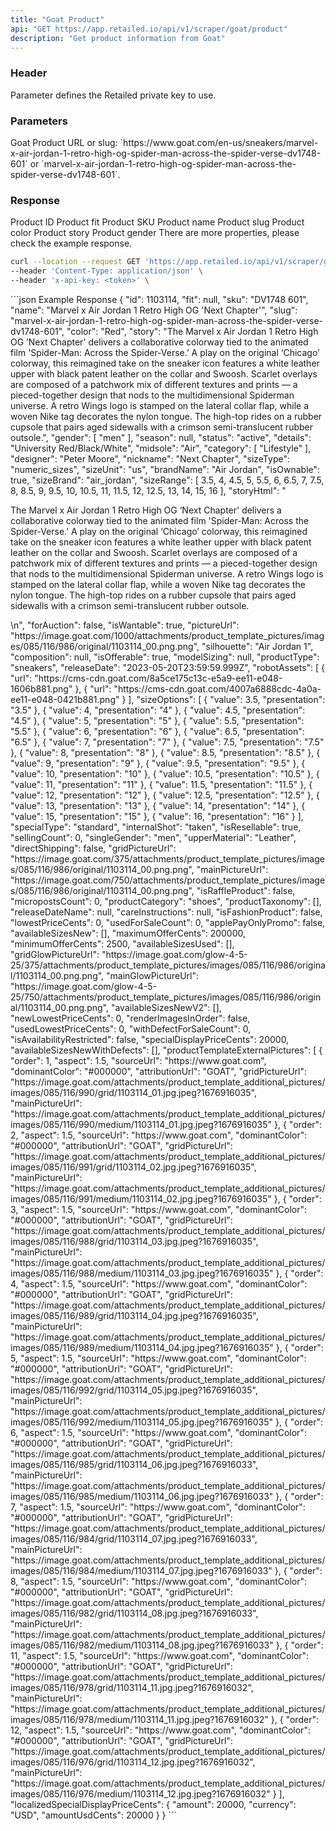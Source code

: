 ```yaml
---
title: "Goat Product"
api: "GET https://app.retailed.io/api/v1/scraper/goat/product"
description: "Get product information from Goat"
---
```


### Header

<ParamField header="x-api-key" type="string" required={true}>
    Parameter defines the Retailed private key to use.
</ParamField>

### Parameters

<ParamField query="query" type="string" optional={false} placeholder="https://www.goat.com/en-us/sneakers/marvel-x-air-jordan-1-retro-high-og-spider-man-across-the-spider-verse-dv1748-601">
    Goat Product URL or slug: `https://www.goat.com/en-us/sneakers/marvel-x-air-jordan-1-retro-high-og-spider-man-across-the-spider-verse-dv1748-601` or `marvel-x-air-jordan-1-retro-high-og-spider-man-across-the-spider-verse-dv1748-601`.
</ParamField>

### Response

<ResponseField name="object" type="Product Object">
    <Expandable title="properties" defaultOpen={true}>
        <ResponseField name="id" type="string">
            Product ID
        </ResponseField>
        <ResponseField name="fit" type="string">
            Product fit
        </ResponseField>
        <ResponseField name="sku" type="string">
            Product SKU
        </ResponseField>
        <ResponseField name="name" type="string">
            Product name
        </ResponseField>
        <ResponseField name="slug" type="string">
            Product slug
        </ResponseField>
        <ResponseField name="color" type="string">
            Product color
        </ResponseField>
        <ResponseField name="story" type="string">
            Product story
        </ResponseField>
        <ResponseField name="gender" type="array">
            Product gender
        </ResponseField>
        There are more properties, please check the example response.
    </Expandable>
</ResponseField>

<RequestExample>

```bash Example Request
curl --location --request GET 'https://app.retailed.io/api/v1/scraper/goat/product?query=https://www.goat.com/en-us/sneakers/marvel-x-air-jordan-1-retro-high-og-spider-man-across-the-spider-verse-dv1748-601' \
--header 'Content-Type: application/json' \
--header 'x-api-key: <token>' \
```

</RequestExample>

<ResponseExample>
```json Example Response
{
    "id": 1103114,
    "fit": null,
    "sku": "DV1748 601",
    "name": "Marvel x Air Jordan 1 Retro High OG 'Next Chapter'",
    "slug": "marvel-x-air-jordan-1-retro-high-og-spider-man-across-the-spider-verse-dv1748-601",
    "color": "Red",
    "story": "The Marvel x Air Jordan 1 Retro High OG ‘Next Chapter' delivers a collaborative colorway tied to the animated film 'Spider-Man: Across the Spider-Verse.’ A play on the original ‘Chicago’ colorway, this reimagined take on the sneaker icon features a white leather upper with black patent leather on the collar and Swoosh. Scarlet overlays are composed of a patchwork mix of different textures and prints — a pieced-together design that nods to the multidimensional Spiderman universe. A retro Wings logo is stamped on the lateral collar flap, while a woven Nike tag decorates the nylon tongue. The high-top rides on a rubber cupsole that pairs aged sidewalls with a crimson semi-translucent rubber outsole.",
    "gender": [
        "men"
    ],
    "season": null,
    "status": "active",
    "details": "University Red/Black/White",
    "midsole": "Air",
    "category": [
        "Lifestyle"
    ],
    "designer": "Peter Moore",
    "nickname": "Next Chapter",
    "sizeType": "numeric_sizes",
    "sizeUnit": "us",
    "brandName": "Air Jordan",
    "isOwnable": true,
    "sizeBrand": "air_jordan",
    "sizeRange": [
        3.5,
        4,
        4.5,
        5,
        5.5,
        6,
        6.5,
        7,
        7.5,
        8,
        8.5,
        9,
        9.5,
        10,
        10.5,
        11,
        11.5,
        12,
        12.5,
        13,
        14,
        15,
        16
    ],
    "storyHtml": "<p>The Marvel x Air Jordan 1 Retro High OG ‘Next Chapter&#39; delivers a collaborative colorway tied to the animated film &#39;Spider-Man: Across the Spider-Verse.’ A play on the original ‘Chicago’ colorway, this reimagined take on the sneaker icon features a white leather upper with black patent leather on the collar and Swoosh. Scarlet overlays are composed of a patchwork mix of different textures and prints — a pieced-together design that nods to the multidimensional Spiderman universe. A retro Wings logo is stamped on the lateral collar flap, while a woven Nike tag decorates the nylon tongue. The high-top rides on a rubber cupsole that pairs aged sidewalls with a crimson semi-translucent rubber outsole.</p>\n",
    "forAuction": false,
    "isWantable": true,
    "pictureUrl": "https://image.goat.com/1000/attachments/product_template_pictures/images/085/116/986/original/1103114_00.png.png",
    "silhouette": "Air Jordan 1",
    "composition": null,
    "isOfferable": true,
    "modelSizing": null,
    "productType": "sneakers",
    "releaseDate": "2023-05-20T23:59:59.999Z",
    "robotAssets": [
        {
            "url": "https://cms-cdn.goat.com/8a5ce175c13c-e5a9-ee11-e048-1606b881.png"
        },
        {
            "url": "https://cms-cdn.goat.com/4007a6888cdc-4a0a-ee11-e048-0421b881.png"
        }
    ],
    "sizeOptions": [
        {
            "value": 3.5,
            "presentation": "3.5"
        },
        {
            "value": 4,
            "presentation": "4"
        },
        {
            "value": 4.5,
            "presentation": "4.5"
        },
        {
            "value": 5,
            "presentation": "5"
        },
        {
            "value": 5.5,
            "presentation": "5.5"
        },
        {
            "value": 6,
            "presentation": "6"
        },
        {
            "value": 6.5,
            "presentation": "6.5"
        },
        {
            "value": 7,
            "presentation": "7"
        },
        {
            "value": 7.5,
            "presentation": "7.5"
        },
        {
            "value": 8,
            "presentation": "8"
        },
        {
            "value": 8.5,
            "presentation": "8.5"
        },
        {
            "value": 9,
            "presentation": "9"
        },
        {
            "value": 9.5,
            "presentation": "9.5"
        },
        {
            "value": 10,
            "presentation": "10"
        },
        {
            "value": 10.5,
            "presentation": "10.5"
        },
        {
            "value": 11,
            "presentation": "11"
        },
        {
            "value": 11.5,
            "presentation": "11.5"
        },
        {
            "value": 12,
            "presentation": "12"
        },
        {
            "value": 12.5,
            "presentation": "12.5"
        },
        {
            "value": 13,
            "presentation": "13"
        },
        {
            "value": 14,
            "presentation": "14"
        },
        {
            "value": 15,
            "presentation": "15"
        },
        {
            "value": 16,
            "presentation": "16"
        }
    ],
    "specialType": "standard",
    "internalShot": "taken",
    "isResellable": true,
    "sellingCount": 0,
    "singleGender": "men",
    "upperMaterial": "Leather",
    "directShipping": false,
    "gridPictureUrl": "https://image.goat.com/375/attachments/product_template_pictures/images/085/116/986/original/1103114_00.png.png",
    "mainPictureUrl": "https://image.goat.com/750/attachments/product_template_pictures/images/085/116/986/original/1103114_00.png.png",
    "isRaffleProduct": false,
    "micropostsCount": 0,
    "productCategory": "shoes",
    "productTaxonomy": [],
    "releaseDateName": null,
    "careInstructions": null,
    "isFashionProduct": false,
    "lowestPriceCents": 0,
    "usedForSaleCount": 0,
    "applePayOnlyPromo": false,
    "availableSizesNew": [],
    "maximumOfferCents": 200000,
    "minimumOfferCents": 2500,
    "availableSizesUsed": [],
    "gridGlowPictureUrl": "https://image.goat.com/glow-4-5-25/375/attachments/product_template_pictures/images/085/116/986/original/1103114_00.png.png",
    "mainGlowPictureUrl": "https://image.goat.com/glow-4-5-25/750/attachments/product_template_pictures/images/085/116/986/original/1103114_00.png.png",
    "availableSizesNewV2": [],
    "newLowestPriceCents": 0,
    "renderImagesInOrder": false,
    "usedLowestPriceCents": 0,
    "withDefectForSaleCount": 0,
    "isAvailabilityRestricted": false,
    "specialDisplayPriceCents": 20000,
    "availableSizesNewWithDefects": [],
    "productTemplateExternalPictures": [
        {
            "order": 1,
            "aspect": 1.5,
            "sourceUrl": "https://www.goat.com",
            "dominantColor": "#000000",
            "attributionUrl": "GOAT",
            "gridPictureUrl": "https://image.goat.com/attachments/product_template_additional_pictures/images/085/116/990/grid/1103114_01.jpg.jpeg?1676916035",
            "mainPictureUrl": "https://image.goat.com/attachments/product_template_additional_pictures/images/085/116/990/medium/1103114_01.jpg.jpeg?1676916035"
        },
        {
            "order": 2,
            "aspect": 1.5,
            "sourceUrl": "https://www.goat.com",
            "dominantColor": "#000000",
            "attributionUrl": "GOAT",
            "gridPictureUrl": "https://image.goat.com/attachments/product_template_additional_pictures/images/085/116/991/grid/1103114_02.jpg.jpeg?1676916035",
            "mainPictureUrl": "https://image.goat.com/attachments/product_template_additional_pictures/images/085/116/991/medium/1103114_02.jpg.jpeg?1676916035"
        },
        {
            "order": 3,
            "aspect": 1.5,
            "sourceUrl": "https://www.goat.com",
            "dominantColor": "#000000",
            "attributionUrl": "GOAT",
            "gridPictureUrl": "https://image.goat.com/attachments/product_template_additional_pictures/images/085/116/988/grid/1103114_03.jpg.jpeg?1676916035",
            "mainPictureUrl": "https://image.goat.com/attachments/product_template_additional_pictures/images/085/116/988/medium/1103114_03.jpg.jpeg?1676916035"
        },
        {
            "order": 4,
            "aspect": 1.5,
            "sourceUrl": "https://www.goat.com",
            "dominantColor": "#000000",
            "attributionUrl": "GOAT",
            "gridPictureUrl": "https://image.goat.com/attachments/product_template_additional_pictures/images/085/116/989/grid/1103114_04.jpg.jpeg?1676916035",
            "mainPictureUrl": "https://image.goat.com/attachments/product_template_additional_pictures/images/085/116/989/medium/1103114_04.jpg.jpeg?1676916035"
        },
        {
            "order": 5,
            "aspect": 1.5,
            "sourceUrl": "https://www.goat.com",
            "dominantColor": "#000000",
            "attributionUrl": "GOAT",
            "gridPictureUrl": "https://image.goat.com/attachments/product_template_additional_pictures/images/085/116/992/grid/1103114_05.jpg.jpeg?1676916035",
            "mainPictureUrl": "https://image.goat.com/attachments/product_template_additional_pictures/images/085/116/992/medium/1103114_05.jpg.jpeg?1676916035"
        },
        {
            "order": 6,
            "aspect": 1.5,
            "sourceUrl": "https://www.goat.com",
            "dominantColor": "#000000",
            "attributionUrl": "GOAT",
            "gridPictureUrl": "https://image.goat.com/attachments/product_template_additional_pictures/images/085/116/985/grid/1103114_06.jpg.jpeg?1676916033",
            "mainPictureUrl": "https://image.goat.com/attachments/product_template_additional_pictures/images/085/116/985/medium/1103114_06.jpg.jpeg?1676916033"
        },
        {
            "order": 7,
            "aspect": 1.5,
            "sourceUrl": "https://www.goat.com",
            "dominantColor": "#000000",
            "attributionUrl": "GOAT",
            "gridPictureUrl": "https://image.goat.com/attachments/product_template_additional_pictures/images/085/116/984/grid/1103114_07.jpg.jpeg?1676916033",
            "mainPictureUrl": "https://image.goat.com/attachments/product_template_additional_pictures/images/085/116/984/medium/1103114_07.jpg.jpeg?1676916033"
        },
        {
            "order": 8,
            "aspect": 1.5,
            "sourceUrl": "https://www.goat.com",
            "dominantColor": "#000000",
            "attributionUrl": "GOAT",
            "gridPictureUrl": "https://image.goat.com/attachments/product_template_additional_pictures/images/085/116/982/grid/1103114_08.jpg.jpeg?1676916033",
            "mainPictureUrl": "https://image.goat.com/attachments/product_template_additional_pictures/images/085/116/982/medium/1103114_08.jpg.jpeg?1676916033"
        },
        {
            "order": 11,
            "aspect": 1.5,
            "sourceUrl": "https://www.goat.com",
            "dominantColor": "#000000",
            "attributionUrl": "GOAT",
            "gridPictureUrl": "https://image.goat.com/attachments/product_template_additional_pictures/images/085/116/978/grid/1103114_11.jpg.jpeg?1676916032",
            "mainPictureUrl": "https://image.goat.com/attachments/product_template_additional_pictures/images/085/116/978/medium/1103114_11.jpg.jpeg?1676916032"
        },
        {
            "order": 12,
            "aspect": 1.5,
            "sourceUrl": "https://www.goat.com",
            "dominantColor": "#000000",
            "attributionUrl": "GOAT",
            "gridPictureUrl": "https://image.goat.com/attachments/product_template_additional_pictures/images/085/116/976/grid/1103114_12.jpg.jpeg?1676916032",
            "mainPictureUrl": "https://image.goat.com/attachments/product_template_additional_pictures/images/085/116/976/medium/1103114_12.jpg.jpeg?1676916032"
        }
    ],
    "localizedSpecialDisplayPriceCents": {
        "amount": 20000,
        "currency": "USD",
        "amountUsdCents": 20000
    }
}
```
</ResponseExample>
